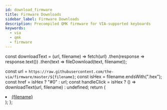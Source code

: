 ```yaml
---
id: download_firmware
title: Firmware Downloads
sidebar_label: Firmware Downloads
description: Precompiled QMK firmware for VIA-supported keyboards
keywords:
  - via
  - qmk
  - firmware
---
```


const downloadText = (url, filename) =>
  fetch(url)
    .then(response => response.text())
    .then(text => fileDownload(text, filename));

  const url = `https://raw.githubusercontent.com/the-via/firmware/master/${filename}`;
  const isHex = filename.endsWith(".hex");
  const href = isHex ? "#0" : url;
  const handleClick = isHex ? () => downloadText(url, filename) : undefined;
  return (
    <li>
      <a href={href} onClick={handleClick}>
        {filename}
      </a>
    </li>
  );
};

<ul>
  <Download filename="aeboards_aegis_via.hex"></Download>
  <Download filename="aeboards_ext65_via.hex"></Download>
  <Download filename="ai03_equinox_rev0_via.hex"></Download>
  <Download filename="ai03_equinox_rev1_via.hex"></Download>
  <Download filename="ai03_lunar_via.hex"></Download>
  <Download filename="allison_numpad_via.hex"></Download>
  <Download filename="allison_via.hex"></Download>
  <Download filename="cannonkeys_an_c_via.bin"></Download>
  <Download filename="cannonkeys_chimera65_via.bin"></Download>
  <Download filename="cannonkeys_instant60_via.bin"></Download>
  <Download filename="cannonkeys_iron165_via.bin"></Download>
  <Download filename="cannonkeys_satisfaction75_prototype_via.bin"></Download>
  <Download filename="cannonkeys_satisfaction75_rev1_via.bin"></Download>
  <Download filename="cannonkeys_savage65_via.bin"></Download>
  <Download filename="cannonkeys_tmov2_via.bin"></Download>
  <Download filename="dp60_via.hex"></Download>
  <Download filename="dz60_via.hex"></Download>
  <Download filename="efreet_via.hex"></Download>
  <Download filename="exclusive_e6_rgb_via.hex"></Download>
  <Download filename="handwired_prime_exl_via.hex"></Download>
  <Download filename="hineybush_h75_singa_via.hex"></Download>
  <Download filename="hineybush_h87a_via.hex"></Download>
  <Download filename="hineybush_h88_via.hex"></Download>
  <Download filename="hineybush_hbcp_via.hex"></Download>
  <Download filename="hs60_v2_ansi_via.bin"></Download>
  <Download filename="hs60_v2_hhkb_via.bin"></Download>
  <Download filename="hs60_v2_iso_via.bin"></Download>
  <Download filename="idb_idb_60_via.hex"></Download>
  <Download filename="illuminati_is0_via.hex"></Download>
  <Download filename="keebio_iris_rev1_led_via.hex"></Download>
  <Download filename="keebio_iris_rev1_via.hex"></Download>
  <Download filename="keebio_iris_rev2_via.hex"></Download>
  <Download filename="keebio_iris_rev3_via.hex"></Download>
  <Download filename="keebio_iris_rev4_via.hex"></Download>
  <Download filename="kingly_keys_romac_via.hex"></Download>
  <Download filename="maartenwut_plain60_via.hex"></Download>
  <Download filename="nk65_via.bin"></Download>
  <Download filename="noxary_280_via.hex"></Download>
  <Download filename="primekb_prime_e_via.hex"></Download>
  <Download filename="quantrik_kyuu_via.hex"></Download>
  <Download filename="sck_osa_via.hex"></Download>
  <Download filename="snagpad_via.hex"></Download>
  <Download filename="westfoxtrot_aanzee_via.hex"></Download>
  <Download filename="wilba_tech_rama_works_koyu_via.hex"></Download>
  <Download filename="wilba_tech_rama_works_m10_b_via.hex"></Download>
  <Download filename="wilba_tech_rama_works_m60_a_via.hex"></Download>
  <Download filename="wilba_tech_rama_works_m6_a_via.hex"></Download>
  <Download filename="wilba_tech_rama_works_m6_b_via.hex"></Download>
  <Download filename="wilba_tech_rama_works_u80_a_via.hex"></Download>
  <Download filename="wilba_tech_wt60_a_via.hex"></Download>
  <Download filename="wilba_tech_wt60_b_via.hex"></Download>
  <Download filename="wilba_tech_wt60_bx_via.hex"></Download>
  <Download filename="wilba_tech_wt60_d_via.hex"></Download>
  <Download filename="wilba_tech_wt65_a_via.hex"></Download>
  <Download filename="wilba_tech_wt65_b_via.hex"></Download>
  <Download filename="wilba_tech_wt69_a_via.hex"></Download>
  <Download filename="wilba_tech_wt75_a_via.hex"></Download>
  <Download filename="wilba_tech_wt75_b_via.hex"></Download>
  <Download filename="wilba_tech_wt75_c_via.hex"></Download>
  <Download filename="wilba_tech_wt80_a_via.hex"></Download>
  <Download filename="wilba_tech_wt8_a_via.hex"></Download>
  <Download filename="wilba_tech_zeal60_via.hex"></Download>
  <Download filename="wilba_tech_zeal65_via.hex"></Download>
  <Download filename="xelus_dawn60_via.hex"></Download>
</ul>
